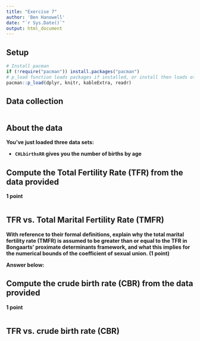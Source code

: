 ```yaml
---
title: "Exercise 7"
author: 'Ben Hanowell'
date: "`r Sys.Date()`"
output: html_document
---
```


## Setup

```r
# Install pacman
if (!require("pacman")) install.packages("pacman")
# p_load function loads packages if installed, or install then loads otherwise
pacman::p_load(dplyr, knitr, kableExtra, readr)
```

## Data collection {.unnumbered}

```r

```

## About the data {.unnumbered}

**You've just loaded three data sets:**

* **`CHLbirthsRR` gives you the number of births by age**

## Compute the Total Fertility Rate (TFR) from the data provided

**1 point**

```r

```


## TFR vs. Total Marital Fertility Rate (TMFR)

**With reference to their formal definitions, explain why the total marital fertility rate (TMFR) is assumed to be greater than or equal to the TFR in Bongaarts' proximate determinants framework, and what this implies for the numerical bounds of the coefficient of sexual union. (1 point)**

**Answer below:**



## Compute the crude birth rate (CBR) from the data provided

**1 point**

```r

```


## TFR vs. crude birth rate (CBR)